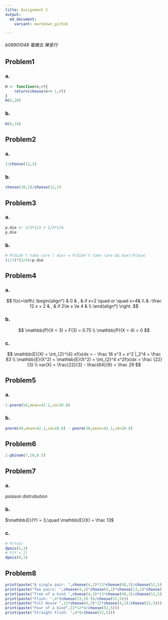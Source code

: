 ```yaml
---
title: Assignment 2
output:
  md_document:
    variant: markdown_github

---
```

###### b06901048 電機五 陳昱行
## Problem1
### a.

```r
H <- function(n,r){
    return(choose(n+r-1,r))
}
H(6,20)
```

### b.

```r
H(6,14)
```

## Problem2
### a.

```r
1/choose(12,2)
```


### b.
```r
choose(10,2)/choose(12,2)
```

## Problem3
### a.
```r
p.die <- 2/3*1/2 + 1/3*1/4
p.die
```

### b.
```r
# P(didn't take care | die) = P(didn't take care && die)/P(die)
(1/3)*(3/4)/p.die
```

## Problem4
### a.
$$
f(x)=\left\{
\begin{align*}
& 0 & ,  & if x<2 \quad or \quad x>4& \\
& -\frac 12 x + 2 & , & if  2\le x \le 4 & \\
\end{align*}
\right.
$$

### b.

$$
\mathbb{P}(X < 3) = F(3) = 0.75 \\
\mathbb{P}(X = 4) = 0
$$

### c.
$$
\mathbb{E}(X) = \int_{2}^{4} xf(x)dx =  - \frac 16 x^3 + x^2 |_2^4 = \frac 83 \\
\mathbb{E}(X^2) = \mathbb{E}(X^2) = \int_{2}^4 x^2f(x)dx = \frac {22}{3} \\
var(X) = \frac{22}{3} - \frac{64}{9} = \frac 29
$$

## Problem5
### a.

```r
1-pnorm(50,mean=42.1,sd=20.8)
```

### b.

```r
pnorm(40,mean=42.1,sd=20.8) - pnorm(30,mean=42.1,sd=20.8)
```

## Problem6

```r
1-pbinom(7,10,0.5)
```

## Problem7

### a.
poisson distrubution

### b.

$\mathbb{E}(Y) = 3,\quad \mathbb{E}(X) = \frac 13$

### c.
```r
# P(Y=5)
dpois(5,3)
# P(Y < 1)
dpois(0,3)
```


## Problem8

```r
print(paste("A single pair: ",choose(4,2)*13*choose(48,3)/choose(52,5)))
print(paste("Two pairs: ",choose(4,2)*choose(4,2)*choose(13,2)*choose(11,1)*4/choose(52,5)))
print(paste("Tree of a kind ",choose(4,3)*13*choose(48,2)/choose(52,5)))
print(paste("Flush: ",4*(choose(13,5)-9)/choose(52,5)))
print(paste("Full House ",13*choose(4,3)*12*choose(4,2)/choose(52,5)))
print(paste("Four of a kind",13*12*4/choose(52,5)))
print(paste("Straight Flush: ",4*9/choose(52,5)))
```
